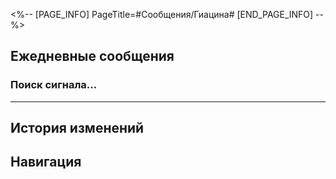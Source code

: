 <%-- [PAGE_INFO]
PageTitle=#Сообщения/Гиацина#
[END_PAGE_INFO] --%>
{{Сообщение Инфобокс
|id          = 1409
|Изображение = Персонаж Гиацина Иконка.png
|Тип         = Персонаж
|Отправитель = Гиацина
|ПодписьСоо  = Сумеречный двор всегда рядом
|Фракция     = Амфореус
}}

==Ежедневные сообщения==
===Поиск сигнала...===
{{Сообщения
|условие_получения = 
|текст=
:{{Диалог|Предупреждение}} Поиск сигнала...
:{{Диалог|Предупреждение}} Нестабильное соединение
:'''Гиацина:''' Серебряшка!
:'''Гиацина:''' Дай-ка угадаю: не {{MC|ж=ожидала|м=ожидал}} получить от меня сообщение?
:'''Гиацина:''' [[Файл:Стикер ГПП 22 Гиацина 02.png|80px]]
:'''Гиацина:''' Я знаю, что небеса очень далеко, так что я кое-что подготовила заранее, парочку советов.
:'''Гиацина:''' Если загрустишь - съешь угощение, что я оставила для тебя.
:'''Гиацина:''' (Надеюсь, там ещё что-то осталось!)
:'''Гиацина:''' Если тебе не спится, завари мой чай. Обещаю, ты уснёшь, не досчитав и до пяти облачных овец.
:'''Гиацина:''' Если чувствуешь напряжение - потри свои щёки. Они такие же мягкие, как животик Ики.
:'''Гиацина:''' И последнее: неважно, что происходит, грустить можно, но недолго~
:'''Гиацина:''' Улыбайся почаще, это пойдёт тебе на пользу!
:'''Гиацина:''' ↓Вот так↓
:'''Гиацина:''' [[Файл:Стикер ГПП 22 Гиацина 04.png|80px]]
:'''Гиацина:''' И пусть в новом мире мы встретимся с улыбкой на лице.
:{Выбор} Гиацина, у нас получилось!
::'''(Первопроходец):''' Гиацина, у нас получилось!
::'''(Первопроходец):''' Ты стала небесами для Охемы.
:{Выбор} Когда мы встретимся?
::'''(Первопроходец):''' Когда мы встретимся?
::'''(Первопроходец):''' Как дела у вас с Икой?..
:{{Диалог|Предупреждение}} Ошибка отправки сообщения.
:{{Диалог|Предупреждение}} Пользователь в настоящее время недоступен. Попробуйте позднее.
}}
----

==История изменений==
{{История изменений|3.5}}

==Навигация==
{{Сообщения Навбокс}}